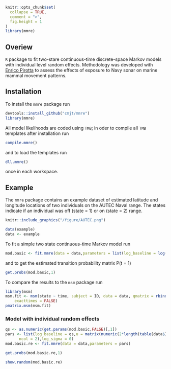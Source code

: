 ```r
knitr::opts_chunk$set(
  collapse = TRUE,
  comment = ">",
  fig.height = 1
)
library(mmre)
```

## Overiew

`R` package to fit two-stare continuous-time discrete-space Markov models with individual level random effects. 
Methodology was developed with [Enrico Pirotta](pirotta.enrico@gmail.com) to assess the effects of exposure 
to Navy sonar on marine mammal movement patterns.

## Installation

To install the `mmre` package run

```r
devtools::install_github("cmjt/mmre")
library(mmre)
```

All model likelihoods are coded using `TMB`; in oder to compile all `TMB` templates after installation run

```r
compile.mmre()
```

and to load the templates run 

```r
dll.mmre()
```

once in each workspace.

## Example

The `mmre` package contains an example dataset of estimated latitude and longitude locations 
of two individuals on the AUTEC Naval range. The states indicate if an individual was off 
(state = 1) or on (state = 2) range.

```r
knitr::include_graphics("/figure/AUTEC.png")
```


```r
data(example)
data <- example
```
To fit a simple two state continuous-time Markov model run

```r
mod.basic <- fit.mmre(data = data,parameters = list(log_baseline = log(c(0.5,0.5))))
```

and to get the estimated transition probability matrix P(t = 1)

```r
get.probs(mod.basic,1)
```

To compare the results to the `msm` package run

```r
library(msm)
msm.fit <- msm(state ~ time, subject = ID, data = data, qmatrix = rbind(c(0, 0.5), c(0.5, 0)),  
    exacttimes = FALSE)
pmatrix.msm(msm.fit)
```

### Model with individual random effects

```r
qs <- as.numeric(get.params(mod.basic,FALSE)[,1])
pars <- list(log_baseline = qs,u = matrix(numeric(2*length(table(data$ID))),
      ncol = 2),log_sigma = 0)
mod.basic.re <- fit.mmre(data = data,parameters = pars)
```

```r
get.probs(mod.basic.re,1)
```

```r
show.random(mod.basic.re)
```

